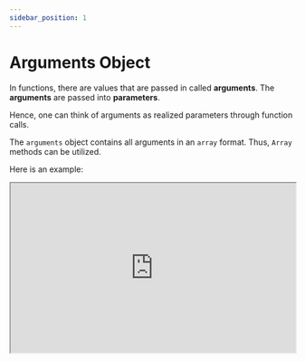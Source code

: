 ```yaml
---
sidebar_position: 1
---
```




# Arguments Object

In functions, there are values that are passed in called **arguments**. The **arguments** are passed into **parameters**. 

Hence, one can think of arguments as realized parameters through function calls.

The `arguments` object contains all arguments in an `array` format. Thus, `Array` methods can be utilized.

Here is an example:

<iframe
    src="https://hlab.app/s/docs/argument_hbook"
    width="100%"
    height="300px"/>

:::info
One can find the size or amount of arguments via `arguments.length`
:::

- An important fact and example is the argument objects can be variable in size. 

    - That is, the function is defined so the user can enter 0, 1 or 2+ variables.

Here is an example, and how to implement a function for such a case:

<iframe
    src="https://hlab.app/s/docs/argsex1_hbook"
    width="100%"
    height="400px"/>

:::info
`arguments[]` start at index 0 like an `Array`. 

Also, `...params` is how you create a variable amount of arguments: this will be covered in the chapter "Parameters".
:::

Another example is changing an `argument`:

<iframe
    src="https://hlab.app/s/docs/argsex2_hbook"
    width="100%"
    height="400px"/>

<p>&nbsp;</p>
